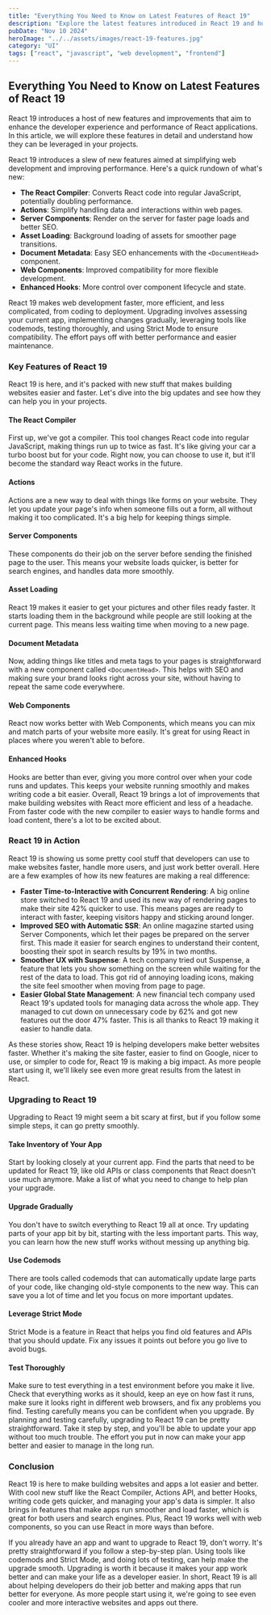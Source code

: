 ```yaml
---
title: "Everything You Need to Know on Latest Features of React 19"
description: "Explore the latest features introduced in React 19 and how they enhance the development experience."
pubDate: "Nov 10 2024"
heroImage: "../../assets/images/react-19-features.jpg"
category: "UI"
tags: ["react", "javascript", "web development", "frontend"]
---
```


## Everything You Need to Know on Latest Features of React 19

React 19 introduces a host of new features and improvements that aim to enhance the developer experience and performance of React applications. In this article, we will explore these features in detail and understand how they can be leveraged in your projects.

React 19 introduces a slew of new features aimed at simplifying web development and improving performance. Here's a quick rundown of what's new:
- **The React Compiler**: Converts React code into regular JavaScript, potentially doubling performance.
- **Actions**: Simplify handling data and interactions within web pages.
- **Server Components**: Render on the server for faster page loads and better SEO.
- **Asset Loading**: Background loading of assets for smoother page transitions.
- **Document Metadata**: Easy SEO enhancements with the `<DocumentHead>` component.
- **Web Components**: Improved compatibility for more flexible development.
- **Enhanced Hooks**: More control over component lifecycle and state.

React 19 makes web development faster, more efficient, and less complicated, from coding to deployment. Upgrading involves assessing your current app, implementing changes gradually, leveraging tools like codemods, testing thoroughly, and using Strict Mode to ensure compatibility. The effort pays off with better performance and easier maintenance.

### Key Features of React 19

React 19 is here, and it's packed with new stuff that makes building websites easier and faster. Let's dive into the big updates and see how they can help you in your projects.

#### The React Compiler

First up, we've got a compiler. This tool changes React code into regular JavaScript, making things run up to twice as fast. It's like giving your car a turbo boost but for your code. Right now, you can choose to use it, but it'll become the standard way React works in the future.

#### Actions

Actions are a new way to deal with things like forms on your website. They let you update your page's info when someone fills out a form, all without making it too complicated. It's a big help for keeping things simple.

#### Server Components

These components do their job on the server before sending the finished page to the user. This means your website loads quicker, is better for search engines, and handles data more smoothly.

#### Asset Loading

React 19 makes it easier to get your pictures and other files ready faster. It starts loading them in the background while people are still looking at the current page. This means less waiting time when moving to a new page.

#### Document Metadata

Now, adding things like titles and meta tags to your pages is straightforward with a new component called `<DocumentHead>`. This helps with SEO and making sure your brand looks right across your site, without having to repeat the same code everywhere.

#### Web Components

React now works better with Web Components, which means you can mix and match parts of your website more easily. It's great for using React in places where you weren't able to before.

#### Enhanced Hooks

Hooks are better than ever, giving you more control over when your code runs and updates. This keeps your website running smoothly and makes writing code a bit easier. Overall, React 19 brings a lot of improvements that make building websites with React more efficient and less of a headache. From faster code with the new compiler to easier ways to handle forms and load content, there's a lot to be excited about.

### React 19 in Action

React 19 is showing us some pretty cool stuff that developers can use to make websites faster, handle more users, and just work better overall. Here are a few examples of how its new features are making a real difference:

- **Faster Time-to-Interactive with Concurrent Rendering**: A big online store switched to React 19 and used its new way of rendering pages to make their site 42% quicker to use. This means pages are ready to interact with faster, keeping visitors happy and sticking around longer.
- **Improved SEO with Automatic SSR**: An online magazine started using Server Components, which let their pages be prepared on the server first. This made it easier for search engines to understand their content, boosting their spot in search results by 19% in two months.
- **Smoother UX with Suspense**: A tech company tried out Suspense, a feature that lets you show something on the screen while waiting for the rest of the data to load. This got rid of annoying loading icons, making the site feel smoother when moving from page to page.
- **Easier Global State Management**: A new financial tech company used React 19's updated tools for managing data across the whole app. They managed to cut down on unnecessary code by 62% and got new features out the door 47% faster. This is all thanks to React 19 making it easier to handle data.

As these stories show, React 19 is helping developers make better websites faster. Whether it's making the site faster, easier to find on Google, nicer to use, or simpler to code for, React 19 is making a big impact. As more people start using it, we'll likely see even more great results from the latest in React.

### Upgrading to React 19

Upgrading to React 19 might seem a bit scary at first, but if you follow some simple steps, it can go pretty smoothly.

#### Take Inventory of Your App

Start by looking closely at your current app. Find the parts that need to be updated for React 19, like old APIs or class components that React doesn't use much anymore. Make a list of what you need to change to help plan your upgrade.

#### Upgrade Gradually

You don't have to switch everything to React 19 all at once. Try updating parts of your app bit by bit, starting with the less important parts. This way, you can learn how the new stuff works without messing up anything big.

#### Use Codemods

There are tools called codemods that can automatically update large parts of your code, like changing old-style components to the new way. This can save you a lot of time and let you focus on more important updates.

#### Leverage Strict Mode

Strict Mode is a feature in React that helps you find old features and APIs that you should update. Fix any issues it points out before you go live to avoid bugs.

#### Test Thoroughly

Make sure to test everything in a test environment before you make it live. Check that everything works as it should, keep an eye on how fast it runs, make sure it looks right in different web browsers, and fix any problems you find. Testing carefully means you can be confident when you upgrade. By planning and testing carefully, upgrading to React 19 can be pretty straightforward. Take it step by step, and you'll be able to update your app without too much trouble. The effort you put in now can make your app better and easier to manage in the long run.

### Conclusion

React 19 is here to make building websites and apps a lot easier and better. With cool new stuff like the React Compiler, Actions API, and better Hooks, writing code gets quicker, and managing your app's data is simpler. It also brings in features that make apps run smoother and load faster, which is great for both users and search engines. Plus, React 19 works well with web components, so you can use React in more ways than before.

If you already have an app and want to upgrade to React 19, don't worry. It's pretty straightforward if you follow a step-by-step plan. Using tools like codemods and Strict Mode, and doing lots of testing, can help make the upgrade smooth. Upgrading is worth it because it makes your app work better and can make your life as a developer easier. In short, React 19 is all about helping developers do their job better and making apps that run better for everyone. As more people start using it, we're going to see even cooler and more interactive websites and apps out there.
